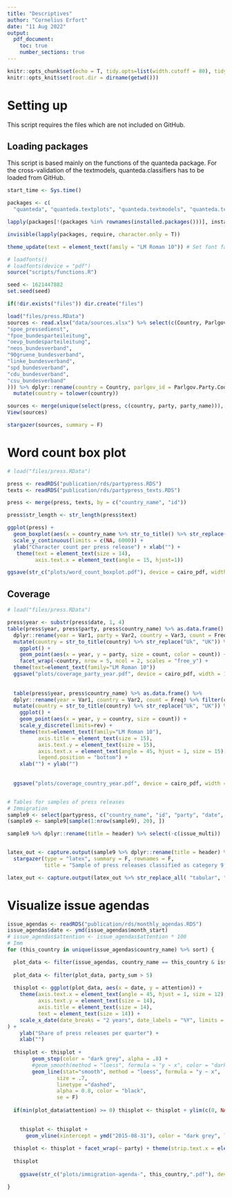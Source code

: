 ```yaml
---
title: "Descriptives"
author: "Cornelius Erfort"
date: "11 Aug 2022"
output: 
  pdf_document:
    toc: true
    number_sections: true
---
```


```r
knitr::opts_chunk$set(echo = T, tidy.opts=list(width.cutoff = 80), tidy = T, python.reticulate = F)
knitr::opts_knit$set(root.dir = dirname(getwd()))

```


# Setting up

This script requires the files which are not included on GitHub.

## Loading packages

This script is based mainly on the functions of the quanteda package. For the cross-validation of the textmodels, quanteda.classifiers has to be loaded from GitHub.

```r
start_time <- Sys.time()

packages <- c(
  "quanteda", "quanteda.textplots", "quanteda.textmodels", "quanteda.textstats", "quanteda.classifiers", "dplyr", "tm", "rmarkdown", "plyr", "readr", "ggplot2", "stringr", "formatR", "readstata13", "lubridate", "glmnet", "kableExtra", "stargazer", "tidyr", "extrafont", "openxlsx", "tools", "caret", "Seurat")

lapply(packages[!(packages %in% rownames(installed.packages()))], install.packages)

invisible(lapply(packages, require, character.only = T))

theme_update(text = element_text(family = "LM Roman 10")) # Set font family for ggplot

# loadfonts()
# loadfonts(device = "pdf")
source("scripts/functions.R")

seed <- 1621447882
set.seed(seed)

if(!dir.exists("files")) dir.create("files")

```



```r
load("files/press.RData")
sources <- read.xlsx("data/sources.xlsx") %>% select(c(Country, Parlgov.Party.Code, Link.to.PR.start.page, Abbr.)) %>% filter(!(Abbr. %in% c("gruene_partei",
"spoe_pressedienst",
"fpoe_bundesparteileitung",
"oevp_bundesparteileitung",
"neos_bundesverband",
"90gruene_bundesverband",
"linke_bundesverband",
"spd_bundesverband",
"cdu_bundesverband",
"csu_bundesverband"
))) %>% dplyr::rename(country = Country, parlgov_id = Parlgov.Party.Code, url = Link.to.PR.start.page) %>% 
  mutate(country = tolower(country))

sources <- merge(unique(select(press, c(country, party, party_name))), sources, by.x = c("country", "party"), by.y = c("country", "Abbr."), all.x = T) %>% select(-c(party)) %>% mutate(country = str_to_title(country) %>% str_replace("Uk", "UK"))
View(sources)

stargazer(sources, summary = F)

```

# Word count box plot

```r

# load("files/press.RData")

press <- readRDS("publication/rds/partypress.RDS")
texts <- readRDS("publication/rds/partypress_texts.RDS")

press <- merge(press, texts, by = c("country_name", "id"))

press$str_length <- str_length(press$text)

ggplot(press) +
  geom_boxplot(aes(x = country_name %>% str_to_title() %>% str_replace("Uk", "UK"), y = str_length), outlier.shape = NA) + 
  scale_y_continuous(limits = c(NA, 6000)) +
  ylab("Character count per press release") + xlab("") +
   theme(text = element_text(size = 14),
         axis.text.x = element_text(angle = 15, hjust=1))

ggsave(str_c("plots/word_count_boxplot.pdf"), device = cairo_pdf, width = 5*2^.5, height = 5)


```



## Coverage

```r

# load("files/press.RData")

press$year <- substr(press$date, 1, 4)
table(press$year, press$party, press$country_name) %>% as.data.frame() %>% 
  dplyr::rename(year = Var1, party = Var2, country = Var3, count = Freq) %>% filter(count > 0 & party != "Kukiz'15 (2015-2019)") %>% 
  mutate(country = str_to_title(country) %>% str_replace("Uk", "UK")) %>% 
    ggplot() + 
    geom_point(aes(x = year, y = party, size = count, color = count)) + 
    facet_wrap(~country, nrow = 5, ncol = 2, scales = "free_y") + 
  theme(text=element_text(family="LM Roman 10"))
  ggsave("plots/coverage_party_year.pdf", device = cairo_pdf, width = 10, height = 8*2^.5)
  
  
  table(press$year, press$country_name) %>% as.data.frame() %>% 
  dplyr::rename(year = Var1, country = Var2, count = Freq) %>% filter(count > 0) %>% 
  mutate(country = str_to_title(country) %>% str_replace("Uk", "UK")) %>% 
    ggplot() + 
    geom_point(aes(x = year, y = country, size = count)) +
    scale_y_discrete(limits=rev) +
    theme(text=element_text(family="LM Roman 10"),
          axis.title = element_text(size = 15),
          axis.text.y = element_text(size = 15),
          axis.text.x = element_text(angle = 45, hjust = 1, size = 15),
          legend.position = "bottom") +
    xlab("") + ylab("")
  
  
  ggsave("plots/coverage_country_year.pdf", device = cairo_pdf, width = 5*2^.5, height = 5)



```


```r
# Tables for samples of press releases
# Immigration
sample9 <- select(partypress, c("country_name", "id", "party", "date", "header", "issue_multi")) %>% filter(issue_multi == 9) %>% mutate(country_name = country_name %>% str_to_title() %>% str_replace("Uk", "UK"))
(sample9 <- sample9[sample(1:nrow(sample9), 20), ])

sample9 %>% dplyr::rename(title = header) %>% select(-c(issue_multi))


latex_out <- capture.output(sample9 %>% dplyr::rename(title = header) %>% select(-c(issue_multi)) %>%
  stargazer(type = "latex", summary = F, rownames = F, 
            title = "Sample of press releases classified as category 9 - Immigration", label = "tab:9-document-samples"))

latex_out <- capture.output(latex_out %>% str_replace_all( "tabular", "tabularx")  %>% str_replace_all("\\@\\{\\\\extracolsep\\{5pt\\}\\} ccc", "\\\\textwidth\\}\\{stX") %>% cat(sep = "\n"), file = "tables/9-document-samples.tex")

```



# Visualize issue agendas

```r


issue_agendas <- readRDS("publication/rds/monthly_agendas.RDS")
issue_agendas$date <- ymd(issue_agendas$month_start)
# issue_agendas$attention <- issue_agendas$attention * 100
# Imm
for (this_country in unique(issue_agendas$country_name) %>% sort) {

  plot_data <- filter(issue_agendas, country_name == this_country & issue_multi == 9)
  
  plot_data <- filter(plot_data, party_sum > 5)
  
  thisplot <- ggplot(plot_data, aes(x = date, y = attention)) +
    theme(axis.text.x = element_text(angle = 45, hjust = 1, size = 12),
          axis.text.y = element_text(size = 14),
          axis.title = element_text(size = 14),
          text = element_text(size = 14)) +
    scale_x_date(date_breaks = "2 years", date_labels = "%Y", limits = c(plot_data$date %>% min, plot_data$date %>% max)
) +
    ylab("Share of press releases per quarter") +
    xlab("")
  
  thisplot <- thisplot +
        geom_step(color = "dark grey", alpha = .8) +
        #geom_smooth(method = "loess", formula = "y ~ x", color = "dark grey", lty = 2, se = F, alpha = .3)
        geom_line(stat="smooth", method = "loess", formula = "y ~ x",
                size = .7,
                linetype ="dashed",
                alpha = 0.8, color = "black",
                se = F)
  
  if(min(plot_data$attention) >= 0) thisplot <- thisplot + ylim(c(0, NA))
  

    thisplot <- thisplot +
      geom_vline(xintercept = ymd("2015-08-31"), color = "dark grey", lty = 2)
  
  thisplot <- thisplot + facet_wrap(~ party) + theme(strip.text.x = element_text(size = 15))
  
  thisplot
  
    ggsave(str_c("plots/immigration-agenda-", this_country,".pdf"), device = cairo_pdf, width = 5*2^.5, height = 5)

}


```

